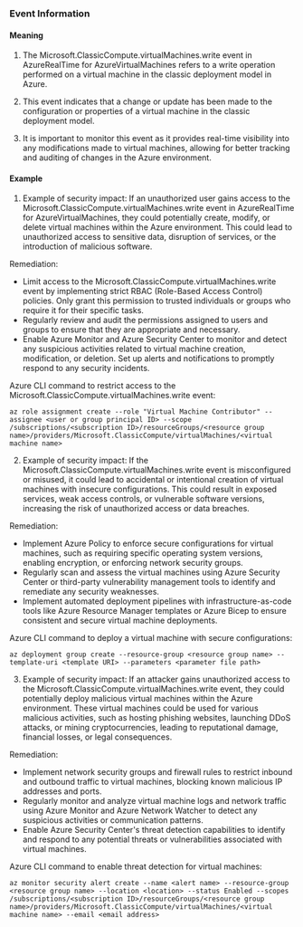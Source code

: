 
### Event Information

#### Meaning

1. The Microsoft.ClassicCompute.virtualMachines.write event in AzureRealTime for AzureVirtualMachines refers to a write operation performed on a virtual machine in the classic deployment model in Azure.

2. This event indicates that a change or update has been made to the configuration or properties of a virtual machine in the classic deployment model.

3. It is important to monitor this event as it provides real-time visibility into any modifications made to virtual machines, allowing for better tracking and auditing of changes in the Azure environment.

#### Example

1. Example of security impact: If an unauthorized user gains access to the Microsoft.ClassicCompute.virtualMachines.write event in AzureRealTime for AzureVirtualMachines, they could potentially create, modify, or delete virtual machines within the Azure environment. This could lead to unauthorized access to sensitive data, disruption of services, or the introduction of malicious software.

Remediation:
- Limit access to the Microsoft.ClassicCompute.virtualMachines.write event by implementing strict RBAC (Role-Based Access Control) policies. Only grant this permission to trusted individuals or groups who require it for their specific tasks.
- Regularly review and audit the permissions assigned to users and groups to ensure that they are appropriate and necessary.
- Enable Azure Monitor and Azure Security Center to monitor and detect any suspicious activities related to virtual machine creation, modification, or deletion. Set up alerts and notifications to promptly respond to any security incidents.

Azure CLI command to restrict access to the Microsoft.ClassicCompute.virtualMachines.write event:
```
az role assignment create --role "Virtual Machine Contributor" --assignee <user or group principal ID> --scope /subscriptions/<subscription ID>/resourceGroups/<resource group name>/providers/Microsoft.ClassicCompute/virtualMachines/<virtual machine name>
```

2. Example of security impact: If the Microsoft.ClassicCompute.virtualMachines.write event is misconfigured or misused, it could lead to accidental or intentional creation of virtual machines with insecure configurations. This could result in exposed services, weak access controls, or vulnerable software versions, increasing the risk of unauthorized access or data breaches.

Remediation:
- Implement Azure Policy to enforce secure configurations for virtual machines, such as requiring specific operating system versions, enabling encryption, or enforcing network security groups.
- Regularly scan and assess the virtual machines using Azure Security Center or third-party vulnerability management tools to identify and remediate any security weaknesses.
- Implement automated deployment pipelines with infrastructure-as-code tools like Azure Resource Manager templates or Azure Bicep to ensure consistent and secure virtual machine deployments.

Azure CLI command to deploy a virtual machine with secure configurations:
```
az deployment group create --resource-group <resource group name> --template-uri <template URI> --parameters <parameter file path>
```

3. Example of security impact: If an attacker gains unauthorized access to the Microsoft.ClassicCompute.virtualMachines.write event, they could potentially deploy malicious virtual machines within the Azure environment. These virtual machines could be used for various malicious activities, such as hosting phishing websites, launching DDoS attacks, or mining cryptocurrencies, leading to reputational damage, financial losses, or legal consequences.

Remediation:
- Implement network security groups and firewall rules to restrict inbound and outbound traffic to virtual machines, blocking known malicious IP addresses and ports.
- Regularly monitor and analyze virtual machine logs and network traffic using Azure Monitor and Azure Network Watcher to detect any suspicious activities or communication patterns.
- Enable Azure Security Center's threat detection capabilities to identify and respond to any potential threats or vulnerabilities associated with virtual machines.

Azure CLI command to enable threat detection for virtual machines:
```
az monitor security alert create --name <alert name> --resource-group <resource group name> --location <location> --status Enabled --scopes /subscriptions/<subscription ID>/resourceGroups/<resource group name>/providers/Microsoft.ClassicCompute/virtualMachines/<virtual machine name> --email <email address>
```

